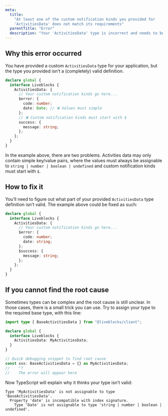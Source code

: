 ```yaml
---
meta:
  title:
    "At least one of the custom notification kinds you provided for
    'ActivitiesData' does not match its requirements"
  parentTitle: "Error"
  description: "Your 'ActivitiesData' type is incorrect and needs to be updated"
---
```


## Why this error occurred

You have provided a custom `ActivitiesData` type for your application, but the
type you provided isn’t a (completely) valid definition.

```ts highlight="4-8"
declare global {
  interface Liveblocks {
    ActivitiesData: {
      // Your custom notification kinds go here...
      $error: {
        code: number;
        date: Date; // ❌ Values must simple
      };
      // ❌ Custom notification kinds must start with $
      success: {
        message: string;
      };
    };
  }
}
```

In the example above, there are two problems. Activities data may only contain
simple key/value pairs, where the values must always be assignable to
`string | number | boolean | undefined` and custom notification kinds must start
with `$`.

## How to fix it

You’ll need to figure out what part of your provided `ActivitiesData` type
definition isn’t valid. The example above could be fixed as such:

```ts highlight="6-8"
declare global {
  interface Liveblocks {
    ActivitiesData: {
      // Your custom notification kinds go here...
      $error: {
        code: number;
        date: string;
      };
      $success: {
        message: string;
      };
    };
  }
}
```

## If you cannot find the root cause

Sometimes types can be complex and the root cause is still unclear. In those
cases, there is a small trick you can use. Try to assign your type to the
required base type, with this line:

```ts highlight="9-10"
import type { BaseActivitiesData } from "@liveblocks/client";

declare global {
  interface Liveblocks {
    ActivitiesData: MyActivitiesData;
  }
}

// Quick debugging snippet to find root cause
const xxx: BaseActivitiesData = {} as MyActivitiesData;
//    ^?
//    The error will appear here
```

Now TypeScript will explain why it thinks your type isn’t valid:

```error showLineNumbers={false}
Type 'MyActivitiesData' is not assignable to type 'BaseActivitiesData'.
  Property 'date' is incompatible with index signature.
    Type 'Date' is not assignable to type 'string | number | boolean | undefined'.
```
